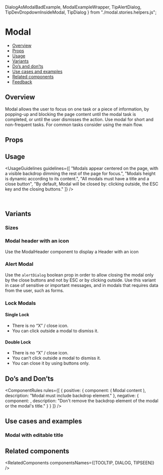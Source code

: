   DialogAsModalBadExample,
  ModalExampleWrapper,
  TipAlertDialog,
  TipDevDropdownInsideModal,
  TipDialog
} from "./modal.stories.helpers.js";

<Meta of={ModalStories} />

# Modal

- [Overview](#overview)
- [Props](#props)
- [Usage](#usage)
- [Variants](#variants)
- [Do’s and don’ts](#dos-and-donts)
- [Use cases and examples](#use-cases-and-examples)
- [Related components](#related-components)
- [Feedback](#feedback)

## Overview

Modal allows the user to focus on one task or a piece of information, by popping-up and blocking the page content until the modal task is completed, or until the user dismisses the action.
Use modal for short and non-frequent tasks. For common tasks consider using the main flow.

<Canvas of={ModalStories.Overview} />

## Props

<PropsTable />

## Usage

<UsageGuidelines
  guidelines={[
    "Modals appear centered on the page, with a visible backdrop dimming the rest of the page for focus.",
    "Modals height is dynamic according to its content.",
    "All modals must have a title and a close button",
    "By default, Modal will be closed by: clicking outside, the ESC key and the closing buttons."
  ]}
/>

<TipAlertDialog />
<br />
<TipDialog />

## Variants

### Sizes

<Canvas>
  <Story of={ModalStories.WidthVariantsNormal} />
  <Story of={ModalStories.WidthVariantsFull} />
  <Story of={ModalStories.WidthVariantsCustom} />
</Canvas>

### Modal header with an icon

Use the ModalHeader component to display a Header with an icon

<Canvas of={ModalStories.ModalWithIcon} />

### Alert Modal

Use the <code>alertDialog</code> boolean prop in order to allow closing the modal only by the close buttons and not by ESC or by
clicking outside. Use this variant in case of sensitive or important messages, and in modals that requires data from the user, such as forms.

<Canvas of={ModalStories.AlertModal} />

### Lock Modals

#### Single Lock

<ul>
  <li>There is no “X” / close icon.</li>
  <li>You can click outside a modal to dismiss it.</li>
</ul>

<Canvas>
  <Story of={ModalStories.SingleLock} />
</Canvas>

#### Double Lock

<ul>
  <li>There is no “X” / close icon.</li>
  <li>You can’t click outside a modal to dismiss it.</li>
  <li>You can close it by using buttons only.</li>
</ul>

<Canvas>
  <Story of={ModalStories.DoubleLock} />
</Canvas>

## Do’s and Don’ts

<ComponentRules
  rules={[
    {
      positive: {
        component: (
          <ModalExampleWrapper bestPractice modalTitle="Modal title" buttonTitle="Click here">
            Modal content
          </ModalExampleWrapper>
        ),
        description: "Modal must include backdrop element."
      },
      negative: {
        component: <DialogAsModalBadExample />,
        description: "Don't remove the backdrop element of the modal or the modal's title."
      }
    }
  ]}
/>

<TipDevDropdownInsideModal />

## Use cases and examples

### Modal with editable title

<Canvas of={ModalStories.ModalWithEditableTitle} />

## Related components

<RelatedComponents componentsNames={[TOOLTIP, DIALOG, TIPSEEN]} />
